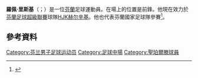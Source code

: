 {{Use dmy dates|date=October 2020}}
{{Infobox football biography
| name = 羅佩·里斯基 <br/>Roope Riski
| image = SC Wiener Neustadt vs. SKN St. Pölten 2018-05-31 (085).jpg
| caption = 羅佩·里斯基 (2018)
| birth_date = {{birth date and age|df=yes|1991|8|16}}
| birth_place = [[芬蘭|芬蘭]][[阿斯凱寧|阿斯凱寧]]
| height = 1.80 m
| position = [[前鋒|前鋒]]
| currentclub = [[HJK赫尔辛基|HJK赫尔辛基]]
| clubnumber = 11
| youthyears1 = 
| youthclubs1 = [[瑪斯庫|瑪斯庫]]
| youthyears2 = 
| youthclubs2 = {{Fb team TPS}}
| years1 = 2009–2011
| years2 = 2010
| years3 = 2010
| years4 = 2011–2014
| years5 = 2011
| years6 = 2012
| years7 = 2012–2014
| years8 = 2014–2015
| years9 = 2015–2016
| years10 = 2015–2016
| years11 = 2016–2017
| years12 = 2017
| years13 = 2017–2019
| years14 = 2018–2019
| years15 = 2020–
| clubs1 = {{Fb team TPS}}
| clubs3 = → {{le|奧布体育会|Åbo IFK|奧布}} (外借)
| clubs2 = → [[維京人足球俱樂部|維京人]] (loan)
| clubs4 = [[切塞纳足球俱乐部|切塞纳]]
| clubs5 = → {{Fb team TPS}} (外借)
| clubs6 = → [[漢福斯球會|漢福斯]] (外借)
| clubs7 = → {{Fb team TPS}} (外借)
| clubs8 = [[漢福斯球會|漢福斯]]
| clubs9 = [[海于格松足球俱樂部|侯格辛特]]
| clubs10 = → [[施拿祖基足球會|施拿祖基]] (外借)
| clubs11 = [[施拿祖基足球會|施拿祖基]]
| clubs12 = → [[柏達邦07體育會|帕德博恩]] (外借)
| clubs13 = [[聖珀爾滕體育俱樂部|聖珀爾滕]]
| clubs14 = → [[基沙米高斯足球俱樂部|基沙米高斯]] (外借)
| clubs15 = [[HJK赫尔辛基|HJK赫尔辛基]]
| caps1 = 18
| caps3 = 9
| caps2 = 6
| caps4 = 1
| caps5 = 11
| caps6 = 1
| caps7 = 35
| caps8 = 23
| caps9 = 10
| caps10 = 13
| caps11 = 33
| caps12 = 10
| caps13 = 33
| caps14 = 22
| caps15 = 44
| goals1 = 12
| goals3 = 12
| goals2 = 5
| goals4 = 0
| goals5 = 4
| goals6 = 0
| goals7 = 8
| goals8 = 12
| goals9 = 0
| goals10 = 8
| goals11 = 17
| goals12 = 1
| goals13 = 5
| goals14 = 7
| goals15 = 22
| nationalyears1 = 2010–2012
| nationalteam1 = [[芬蘭21歲以下國家足球隊|芬蘭U21]]
| nationalcaps1 = 11
| nationalgoals1 = 6
| nationalyears2 = 2015–
| nationalteam2 = [[芬兰国家足球队|芬兰]]
| nationalcaps2 = 5
| nationalgoals2 = 1
| club-update = 2021年11月4日
| nationalteam-update = 2016年10月9日
}}

'''羅佩·里斯基'''（{{lang-fi|Roope Riski}}；{{bd|1991年|8月16日}}）是一位[[芬蘭|芬蘭]]足球運動員。在場上的位置是前鋒。他現在效力於[[芬蘭足球超級聯賽|芬蘭足球超級聯賽]]球隊[[HJK赫尔辛基|HJK赫尔辛基]]。他也代表芬蘭國家足球隊參賽<ref name="sweden">{{cite news |first=Martin |last=Lundberg |title=Roope Riski fällde Sverige |url=http://svenska.yle.fi/artikel/2015/01/19/roope-riski-fallde-sverige |work=YLE |date=19 January 2015 |accessdate=19 January 2015 |language=sv}}</ref>。

==參考資料==
{{Reflist}}

{{DEFAULTSORT:Riski, Roope}}
[[Category:芬兰男子足球运动员|Category:芬兰男子足球运动员]]
[[Category:足球中場|Category:足球中場]]
[[Category:聖珀爾滕球員|Category:聖珀爾滕球員]]
